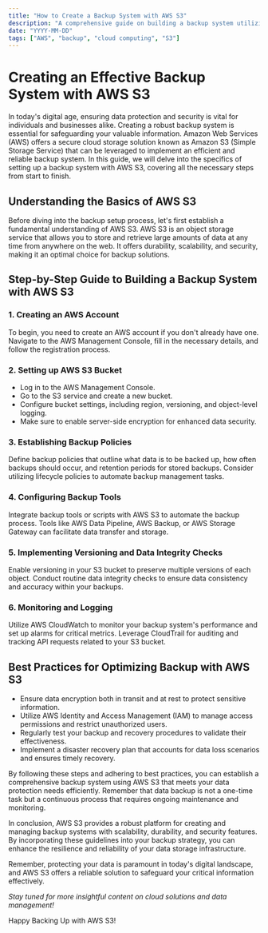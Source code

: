 ```yaml
---
title: "How to Create a Backup System with AWS S3"
description: "A comprehensive guide on building a backup system utilizing AWS S3"
date: "YYYY-MM-DD"
tags: ["AWS", "backup", "cloud computing", "S3"]
---
```

# Creating an Effective Backup System with AWS S3

In today's digital age, ensuring data protection and security is vital for individuals and businesses alike. Creating a robust backup system is essential for safeguarding your valuable information. Amazon Web Services (AWS) offers a secure cloud storage solution known as Amazon S3 (Simple Storage Service) that can be leveraged to implement an efficient and reliable backup system. In this guide, we will delve into the specifics of setting up a backup system with AWS S3, covering all the necessary steps from start to finish.

## Understanding the Basics of AWS S3

Before diving into the backup setup process, let's first establish a fundamental understanding of AWS S3. AWS S3 is an object storage service that allows you to store and retrieve large amounts of data at any time from anywhere on the web. It offers durability, scalability, and security, making it an optimal choice for backup solutions.

## Step-by-Step Guide to Building a Backup System with AWS S3

### 1. Creating an AWS Account
To begin, you need to create an AWS account if you don't already have one. Navigate to the AWS Management Console, fill in the necessary details, and follow the registration process.

### 2. Setting up AWS S3 Bucket
- Log in to the AWS Management Console.
- Go to the S3 service and create a new bucket.
- Configure bucket settings, including region, versioning, and object-level logging.
- Make sure to enable server-side encryption for enhanced data security.

### 3. Establishing Backup Policies
Define backup policies that outline what data is to be backed up, how often backups should occur, and retention periods for stored backups. Consider utilizing lifecycle policies to automate backup management tasks.

### 4. Configuring Backup Tools
Integrate backup tools or scripts with AWS S3 to automate the backup process. Tools like AWS Data Pipeline, AWS Backup, or AWS Storage Gateway can facilitate data transfer and storage.

### 5. Implementing Versioning and Data Integrity Checks
Enable versioning in your S3 bucket to preserve multiple versions of each object. Conduct routine data integrity checks to ensure data consistency and accuracy within your backups.

### 6. Monitoring and Logging
Utilize AWS CloudWatch to monitor your backup system's performance and set up alarms for critical metrics. Leverage CloudTrail for auditing and tracking API requests related to your S3 bucket.

## Best Practices for Optimizing Backup with AWS S3

- Ensure data encryption both in transit and at rest to protect sensitive information.
- Utilize AWS Identity and Access Management (IAM) to manage access permissions and restrict unauthorized users.
- Regularly test your backup and recovery procedures to validate their effectiveness.
- Implement a disaster recovery plan that accounts for data loss scenarios and ensures timely recovery.

By following these steps and adhering to best practices, you can establish a comprehensive backup system using AWS S3 that meets your data protection needs efficiently. Remember that data backup is not a one-time task but a continuous process that requires ongoing maintenance and monitoring.

In conclusion, AWS S3 provides a robust platform for creating and managing backup systems with scalability, durability, and security features. By incorporating these guidelines into your backup strategy, you can enhance the resilience and reliability of your data storage infrastructure.

Remember, protecting your data is paramount in today's digital landscape, and AWS S3 offers a reliable solution to safeguard your critical information effectively.

*Stay tuned for more insightful content on cloud solutions and data management!*

Happy Backing Up with AWS S3!
